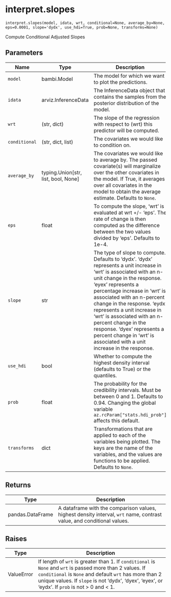 # interpret.slopes { #bambi.interpret.slopes }

`interpret.slopes(model, idata, wrt, conditional=None, average_by=None, eps=0.0001, slope='dydx', use_hdi=True, prob=None, transforms=None)`

Compute Conditional Adjusted Slopes

## Parameters

| Name          | Type                                  | Description                                                                                                                                                                                                                                                                                                                                                                                                                                                   | Default    |
|---------------|---------------------------------------|---------------------------------------------------------------------------------------------------------------------------------------------------------------------------------------------------------------------------------------------------------------------------------------------------------------------------------------------------------------------------------------------------------------------------------------------------------------|------------|
| `model`       | bambi.Model                           | The model for which we want to plot the predictions.                                                                                                                                                                                                                                                                                                                                                                                                          | _required_ |
| `idata`       | arviz.InferenceData                   | The InferenceData object that contains the samples from the posterior distribution of the model.                                                                                                                                                                                                                                                                                                                                                              | _required_ |
| `wrt`         | (str, dict)                           | The slope of the regression with respect to (wrt) this predictor will be computed.                                                                                                                                                                                                                                                                                                                                                                            | _required_ |
| `conditional` | (str, dict, list)                     | The covariates we would like to condition on.                                                                                                                                                                                                                                                                                                                                                                                                                 | `None`     |
| `average_by`  | typing.Union\[str, list, bool, None\] | The covariates we would like to average by. The passed covariate(s) will marginalize over the other covariates in the model. If True, it averages over all covariates in the model to obtain the average estimate. Defaults to ``None``.                                                                                                                                                                                                                      | `None`     |
| `eps`         | float                                 | To compute the slope, 'wrt' is evaluated at wrt +/- 'eps'. The rate of change is then computed as the difference between the two values divided by 'eps'. Defaults to 1e-4.                                                                                                                                                                                                                                                                                   | `0.0001`   |
| `slope`       | str                                   | The type of slope to compute. Defaults to 'dydx'. 'dydx' represents a unit increase in 'wrt' is associated with an n-unit change in the response. 'eyex' represents a percentage increase in 'wrt' is associated with an n-percent change in the response. 'eydx' represents a unit increase in 'wrt' is associated with an n-percent change in the response. 'dyex' represents a percent change in 'wrt' is associated with a unit increase in the response. | `'dydx'`   |
| `use_hdi`     | bool                                  | Whether to compute the highest density interval (defaults to True) or the quantiles.                                                                                                                                                                                                                                                                                                                                                                          | `True`     |
| `prob`        | float                                 | The probability for the credibility intervals. Must be between 0 and 1. Defaults to 0.94. Changing the global variable ``az.rcParam["stats.hdi_prob"]`` affects this default.                                                                                                                                                                                                                                                                                 | `None`     |
| `transforms`  | dict                                  | Transformations that are applied to each of the variables being plotted. The keys are the name of the variables, and the values are functions to be applied. Defaults to ``None``.                                                                                                                                                                                                                                                                            | `None`     |

## Returns

| Type             | Description                                                                                                             |
|------------------|-------------------------------------------------------------------------------------------------------------------------|
| pandas.DataFrame | A dataframe with the comparison values, highest density interval, ``wrt`` name, contrast value, and conditional values. |

## Raises

| Type       | Description                                                                                                                                                                                                                                                                               |
|------------|-------------------------------------------------------------------------------------------------------------------------------------------------------------------------------------------------------------------------------------------------------------------------------------------|
| ValueError | If length of ``wrt`` is greater than 1. If ``conditional`` is ``None`` and ``wrt`` is passed more than 2 values. If ``conditional`` is ``None`` and default ``wrt`` has more than 2 unique values. If ``slope`` is not 'dydx', 'dyex', 'eyex', or 'eydx'. If ``prob`` is not > 0 and < 1. |